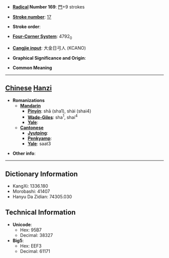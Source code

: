 * '''[[Wiktionary:Chinese radical index| Radical]] Number 169''': [[Wiktionary:Chinese radical index 門|門]]+9 strokes

* '''[[Wiktionary:Chinese total strokes index|Stroke number]]''': [[Wiktionary:Chinese total strokes index 17|17]]

* '''Stroke order''': 

* '''[[Wiktionary:Chinese four corner index|Four-Corner System]]''': 4792<sub>0</sub>

* '''[[Wiktionary:Chinese Cangjie index|Cangjie input]]''': 大金日弓人 (KCANO)

* '''Graphical Significance and Origin''': 

* '''Common Meaning'''

----

== [[Chinese]] [[Hanzi]] ==

* '''Romanizations'''
** '''[[Mandarin]]'''
*** '''[[Pinyin]]''': shā (sha1), shài (shai4)
*** '''[[Wade-Giles]]''': sha<sup>1</sup>, shai<sup>4</sup>
*** '''[[Yale]]''': 
** '''[[Cantonese]]'''
*** '''[[Jyutping]]''':
*** '''[[Penkyamp]]''': 
*** '''[[Yale]]''': saat3

* '''Other info''': 

----

== Dictionary Information ==

* KangXi: 1336.180
* Morobashi: 41407
* Hanyu Da Zidian: 74305.030

== Technical Information ==

* '''Unicode''':
** Hex: 95B7
** Decimal: 38327
* '''Big5''':
** Hex: EEF3
** Decimal: 61171